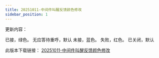 ```yaml
---
title: 20251011-中间件叫醒反馈颜色修改
sidebar_position: 1
---
```


<p>更新内容：</p>
<p>
已接，绿色。
无应答待重呼，默认
未接，蓝色。
失败，红色。
已关闭，默认
</p>
<p>
  此版本下载链接：
  <a 
    href={require('@site/static/updateSoftware/Standalone/Switchboard/Middle/酒店管理 20251011.rar').default}
    download="计费4.0 20251011.rar"
  >
    20251011-中间件叫醒反馈颜色修改
  </a>
</p>